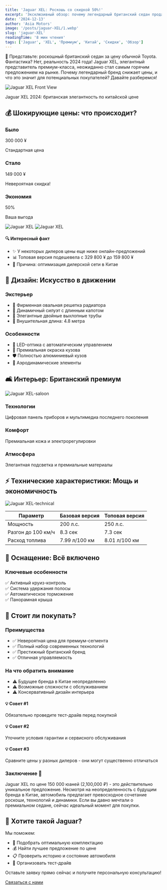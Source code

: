```yaml
---
title: 'Jaguar XEL: Роскошь со скидкой 50%!'
excerpt: 'Эксклюзивный обзор: почему легендарный британский седан продается за полцены, и стоит ли его покупать?'
date: '2024-12-13'
author: 'Asia Motors'
image: '/posts/jaguar-XEL/1.webp'
slug: 'jaguar-XEL'
readingTime: '8 мин чтения'
tags: ['Jaguar', 'XEL', 'Премиум', 'Китай', 'Скидки', 'Обзор']
---
```


<div class="intro-block">
    <p class="intro-text">
        🎯 Представьте: роскошный британский седан за цену обычной Toyota.
        Фантастика? Нет, реальность 2024 года! Jaguar XEL, элегантный
        представитель премиум-класса, неожиданно стал самым горячим предложением
        на рынке. Почему легендарный бренд снижает цены, и что это значит для
        потенциальных покупателей? Давайте разберемся!
    </p>
</div>

<div class="image-container">
    <img
        src="/posts/jaguar-XEL/2.webp"
        alt="Jaguar XEL Front View"
        class="full-width-image"
    />
    <p class="image-caption">
        Jaguar XEL 2024: британская элегантность по китайской цене
    </p>
</div>

## 💰 Шокирующие цены: что происходит?

<div class="features-grid">
    <div class="feature-card">
        <h3 class="feature-title">Было</h3>
        <p class="feature-value">300 000 ¥</p>
        <p class="feature-description">Стандартная цена</p>
    </div>
    <div class="feature-card">
        <h3 class="feature-title">Стало</h3>
        <p class="feature-value">149 000 ¥</p>
        <p class="feature-description">Невероятная скидка!</p>
    </div>
    <div class="feature-card">
        <h3 class="feature-title">Экономия</h3>
        <p class="feature-value">50%</p>
        <p class="feature-description">Ваша выгода</p>
    </div>
</div>

<div class="image-container">
    <img
        src="/posts/jaguar-XEL/3.webp"
        alt="Jaguar XEL"
        class="full-width-image"
    />
    <img
        src="/posts/jaguar-XEL/4.webp"
        alt="Jaguar XEL"
        class="full-width-image"
    />
</div>

<div class="advantages-card">
    <h4>🔍 Интересный факт</h4>
    <ul>
        <li>✨ У некоторых дилеров цены еще ниже онлайн-предложений</li>
        <li>📊 Топовая версия подешевела с 329 800 ¥ до 159 800 ¥</li>
        <li>💼 Причина: оптимизация дилерской сети в Китае</li>
    </ul>
</div>

## 🎨 Дизайн: Искусство в движении

<div class="specs-grid">
    <div class="specs-box">
        <h3>Экстерьер</h3>
        <ul class="specs-list">
            <li>🔷 Фирменная овальная решетка радиатора</li>
            <li>🚗 Динамичный силуэт с длинным капотом</li>
            <li>💫 Элегантные двойные выхлопные трубы</li>
            <li>📏 Внушительная длина: 4.8 метра</li>
        </ul>
    </div>
    <div class="specs-box">
        <h3>Особенности</h3>
        <ul class="specs-list">
            <li>🌟 LED-оптика с автоматическим управлением</li>
            <li>🎨 Премиальная окраска кузова</li>
            <li>🛡️ Полностью алюминиевый кузов</li>
            <li>🔧 Аэродинамические элементы</li>
        </ul>
    </div>
</div>

## 🛋️ Интерьер: Британский премиум

<img
    src="/posts/jaguar-XEL/5.webp"
    alt="Jaguar XEL-saloon"
    class="full-width-image"
/>

<div class="features-grid">
    <div class="feature-card">
        <h3 class="feature-title">Технологии</h3>
        <p class="feature-description">
            Цифровая панель приборов и мультимедиа последнего поколения
        </p>
    </div>
    <div class="feature-card">
        <h3 class="feature-title">Комфорт</h3>
        <p class="feature-description">Премиальная кожа и электрорегулировки</p>
    </div>
    <div class="feature-card">
        <h3 class="feature-title">Атмосфера</h3>
        <p class="feature-description">
            Элегантная подсветка и премиальные материалы
        </p>
    </div>
</div>

## ⚡ Технические характеристики: Мощь и экономичность

<img
    src="/posts/jaguar-XEL/6.webp"
    alt="Jaguar XEL-technical"
    class="full-width-image"
/>

<div class="specs-table">
    <table>
        <thead>
            <tr>
                <th>Параметр</th>
                <th>Базовая версия</th>
                <th>Топовая версия</th>
            </tr>
        </thead>
        <tbody>
            <tr>
                <td>Мощность</td>
                <td>200 л.с.</td>
                <td>250 л.с.</td>
            </tr>
            <tr>
                <td>Разгон до 100 км/ч</td>
                <td>8.3 сек</td>
                <td>7.3 сек</td>
            </tr>
            <tr>
                <td>Расход топлива</td>
                <td>7.99 л/100 км</td>
                <td>8.01 л/100 км</td>
            </tr>
        </tbody>
    </table>
</div>

## 🎯 Оснащение: Всё включено

<div class="features-box">
    <h3>Ключевые особенности</h3>
    <div class="features-list">
        <div class="feature-item">
            <span class="feature-check">✅</span>
            <span>Активный круиз-контроль</span>
        </div>
        <div class="feature-item">
            <span class="feature-check">✅</span>
            <span>Система удержания полосы</span>
        </div>
        <div class="feature-item">
            <span class="feature-check">✅</span>
            <span>Автоматическое торможение</span>
        </div>
        <div class="feature-item">
            <span class="feature-check">✅</span>
            <span>Панорамная крыша</span>
        </div>
    </div>
</div>

## 🤔 Стоит ли покупать?

<div class="pros-cons-grid">
    <div class="pros-card">
        <h3>Преимущества</h3>
        <ul>
            <li>✅ Невероятная цена для премиум-сегмента</li>
            <li>✅ Полный набор современных технологий</li>
            <li>✅ Престижный британский бренд</li>
            <li>✅ Отличная управляемость</li>
        </ul>
    </div>
    <div class="cons-card">
        <h3>На что обратить внимание</h3>
        <ul>
            <li>⚠️ Будущее бренда в Китае неопределенно</li>
            <li>⚠️ Возможные сложности с обслуживанием</li>
            <li>⚠️ Консервативный дизайн интерьера</li>
        </ul>
    </div>
</div>

<div class="tips-grid">
    <div class="tip-card">
        <h4>💡 Совет #1</h4>
        <p>Обязательно проведите тест-драйв перед покупкой</p>
    </div>
    <div class="tip-card">
        <h4>💡 Совет #2</h4>
        <p>Уточните условия гарантии и сервисного обслуживания</p>
    </div>
    <div class="tip-card">
        <h4>💡 Совет #3</h4>
        <p>Сравните цены у разных дилеров - они могут существенно отличаться</p>
    </div>
</div>

<div class="final-thoughts">
    <h3>Заключение 🎯</h3>
    <p>
        Jaguar XEL по цене 150 000 юаней (2,100,000 ₽) - это действительно
        уникальное предложение. Несмотря на неопределенность с будущим бренда в
        Китае, автомобиль предлагает превосходное сочетание роскоши, технологий
        и динамики. Если вы давно мечтали о премиальном седане, сейчас идеальный
        момент для покупки.
    </p>
</div>

<div class="cta-box">
    <h2>🎯 Хотите такой Jaguar?</h2>
    <p>Мы поможем:</p>
    <ul class="specs-list">
        <li>🚗 Подобрать оптимальную комплектацию</li>
        <li>💰 Найти лучшее предложение по цене</li>
        <li>📋 Проверить историю и состояние автомобиля</li>
        <li>🔧 Организовать тест-драйв</li>
    </ul>
    <p class="feature-description">
        Оставьте заявку прямо сейчас и получите персональную консультацию!
    </p>
    <div>
        <a href="/contacts" class="cta-button">
            Связаться с нами
        </a>
    </div>
</div>
